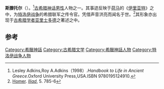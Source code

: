 {{expand|time=2013-10-17T06:10:11+00:00}}
{{Infobox deity|type=Greek

| Name = 斯滕托尔

|texts=[[伊利亚特|伊利亚特]]}}
'''斯滕托尔'''（{{lang-en|Stentor}}）。<ref>Lesley Adkins,Roy A.Adkins（1998）.''Handbook to Life in Ancient Greece''.Oxford University Press,USA.ISBN 9780195124910.</ref>[[古希腊神话|古希腊神话]][[男性|男性]]人物之一。其事迹反映于[[荷马|荷马]]的《[[伊里亚特|伊里亚特]]》之中，为[[特洛伊战争|特洛伊战争]]的希腊联军之传令官。凭借声音洪亮而闻名于世。<ref>[[Homer|Homer]]. ''[[Iliad|Iliad]]'', 5. 785-6</ref>其形象亦出现于[[古希腊|古希腊]][[学者|学者]][[亚里士多德|亚里士多德]]之著述之中。

== 参考 ==
{{reflist}}
{{Characters in the Iliad}}

[[Category:希臘神話|Category:希臘神話]]
[[Category:古希腊文学|Category:古希腊文学]]
[[Category:希臘神話人物|Category:希臘神話人物]]
[[Category:特洛伊战争人物|Category:特洛伊战争人物]]